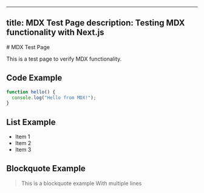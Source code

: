 
---
title: MDX Test Page
description: Testing MDX functionality with Next.js
---


<Container>
# MDX Test Page

This is a test page to verify MDX functionality.

<Callout type="info" text="This is an info callout component" />

## Code Example

```typescript
function hello() {
  console.log("Hello from MDX!");
}
```

## List Example

- Item 1
- Item 2
- Item 3

## Blockquote Example

> This is a blockquote example
> With multiple lines

<Callout type="success" text="MDX is working if you can see this styled callout!" />
</Container>
